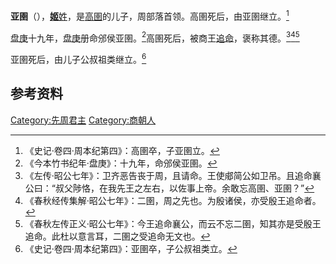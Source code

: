 {{Infobox 先秦人物
|名称= 亚圉
|图像=
|图说=
|姓=[[姬姓|姬]]
|氏=
|名=
|字=
|别名=
|别字=
|谥号=
|时代=商朝
|国家=
|身份=周部落首领、邠侯
|出生=
|逝世=
|在位=
|父=[[高圉|高圉]]
|母=
|正妻=
|妾=
|子女=[[姬类|姬类]]
|太子=
}}
'''亚圉'''（{{bd|？||？||}}），[[姬姓|'''姬'''姓]]，是[[高圉|高圉]]的儿子，周部落首领。高圉死后，由亚圉继立。<ref>《史记·卷四·周本纪第四》：高圉卒，子亚圉立。</ref>

[[盘庚|盘庚]]十九年，[[盘庚|盘庚]]册命邠侯亚圉。<ref>《今本竹书纪年·盘庚》：十九年，命邠侯亚圉。</ref>高圉死后，被商王[[追命|追命]]，褒称其德。<ref>《左传·昭公七年》：卫齐恶告丧于周，且请命。王使郕简公如卫吊。且追命襄公曰：“叔父陟恪，在我先王之左右，以佐事上帝。余敢忘高圉、亚圉？”</ref><ref>《春秋经传集解·昭公七年》：二圉，周之先也。为殷诸侯，亦受殷王追命者。</ref><ref>《春秋左传正义·昭公七年》：今王追命襄公，而云不忘二圉，知其亦是受殷王追命。此杜以意言耳，二圉之受追命无文也。</ref>

亚圉死后，由儿子公叔祖类继立。<ref>《史记·卷四·周本纪第四》：亚圉卒，子公叔祖类立。</ref>

==参考资料==
{{reflist}}
{{中国皇帝|[[高圉|高圉]]|[[公叔祖类|公叔祖类]]|[[周朝君主列表#西伯|周部落首領]]|}}
{{周朝王室}}

[[Category:先周君主|Category:先周君主]]
[[Category:商朝人|Category:商朝人]]